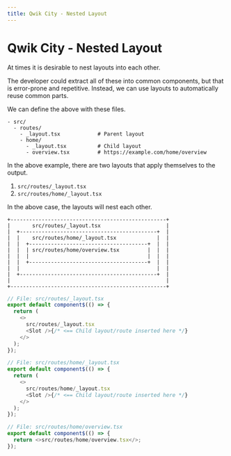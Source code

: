 ```yaml
---
title: Qwik City - Nested Layout
---
```


# Qwik City - Nested Layout

At times it is desirable to nest layouts into each other.

The developer could extract all of these into common components, but that is error-prone and repetitive. Instead, we can use layouts to automatically reuse common parts.


We can define the above with these files.
```
- src/
  - routes/
    - _layout.tsx            # Parent layout
    - home/
      - _layout.tsx          # Child layout
      - overview.tsx         # https://example.com/home/overview
```

In the above example, there are two layouts that apply themselves to the output. 
1. `src/routes/_layout.tsx`
2. `src/routes/home/_layout.tsx`

In the above case, the layouts will nest each other.

```
+--------------------------------------------------+
|       src/routes/_layout.tsx                     |
|  +--------------------------------------------+  |
|  |    src/routes/home/_layout.tsx             |  | 
|  |  +--------------------------------------+  |  |
|  |  | src/routes/home/overview.tsx         |  |  |
|  |  |                                      |  |  |
|  |  +--------------------------------------+  |  |
|  |                                            |  |
|  +--------------------------------------------+  |
|                                                  |
+--------------------------------------------------+
```

```typescript
// File: src/routes/_layout.tsx
export default component$(() => {
  return (
    <>
      src/routes/_layout.tsx
      <Slot />{/* <== Child layout/route inserted here */}
    </>
  );
});
```

```typescript
// File: src/routes/home/_layout.tsx
export default component$(() => {
  return (
    <>
      src/routes/home/_layout.tsx
      <Slot />{/* <== Child layout/route inserted here */}
    </>
  );
});
```

```typescript
// File: src/routes/home/overview.tsx
export default component$(() => {
  return <>src/routes/home/overview.tsx</>;
});
```

